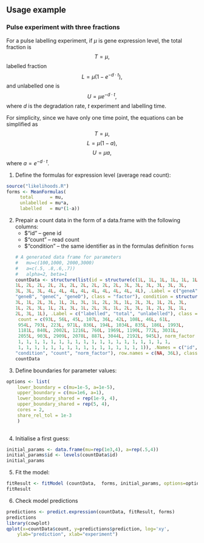 ## Usage example

### Pulse experiment with three fractions

For a pulse labelling experiment, if $\mu$ is gene expression level,
the total fraction is 
$$ T=\mu,$$
labelled fraction 
$$ L=\mu (1-e^{-d\cdot t}),$$
and unlabelled one is 
$$ U = \mu e^{-d\cdot t}, $$ where
$d$ is the degradation rate, $t$ experiment and labelling time.

For simplicity, since we have only one time point, the equations can be simplified as
$$ T=\mu,$$
$$ L=\mu (1-a),$$
$$ U = \mu a, $$ where
$a=e^{-d\cdot t}$.

1. Define the formulas for expression level (average read count): 
```r
source("likelihoods.R")
forms <- MeanFormulas(
     total      = mu,
     unlabelled = mu*a,
     labelled   = mu*(1-a))
```
2. Prepair a count data in the form of a data.frame with the following columns:
    - $"id" -- gene id
    - $"count" -- read count
    - $"condition" -- the same identifier as in the formulas definition `forms`
```r
# A generated data frame for parameters
#   mu=c(100,1000, 2000,3000)
#   a=c(.5, .8,.6,.7))
#   alpha=2, beta=1
countData <- structure(list(id = structure(c(1L, 1L, 1L, 1L, 1L, 1L, 1L, 1L, 
1L, 2L, 2L, 2L, 2L, 2L, 2L, 2L, 2L, 2L, 3L, 3L, 3L, 3L, 3L, 3L, 
3L, 3L, 3L, 4L, 4L, 4L, 4L, 4L, 4L, 4L, 4L, 4L), .Label = c("geneA", 
"geneB", "geneC", "geneD"), class = "factor"), condition = structure(c(2L, 
3L, 1L, 2L, 3L, 1L, 2L, 3L, 1L, 2L, 3L, 1L, 2L, 3L, 1L, 2L, 3L, 
1L, 2L, 3L, 1L, 2L, 3L, 1L, 2L, 3L, 1L, 2L, 3L, 1L, 2L, 3L, 1L, 
2L, 3L, 1L), .Label = c("labelled", "total", "unlabelled"), class = "factor"), 
    count = c(93L, 56L, 45L, 107L, 36L, 42L, 108L, 46L, 61L, 
    954L, 793L, 223L, 971L, 836L, 194L, 1034L, 835L, 186L, 1993L, 
    1181L, 840L, 2002L, 1216L, 760L, 1969L, 1190L, 772L, 3031L, 
    2055L, 903L, 2909L, 2078L, 887L, 3044L, 2192L, 945L), norm_factor = c(1, 
    1, 1, 1, 1, 1, 1, 1, 1, 1, 1, 1, 1, 1, 1, 1, 1, 1, 1, 1, 
    1, 1, 1, 1, 1, 1, 1, 1, 1, 1, 1, 1, 1, 1, 1, 1)), .Names = c("id", 
"condition", "count", "norm_factor"), row.names = c(NA, 36L), class = "data.frame")
countData
```
3. Define boundaries for parameter values:
```r
options <- list(
    lower_boundary = c(mu=1e-5, a=1e-5),
    upper_boundary = c(mu=1e6, a=1),
    lower_boundary_shared = rep(1e-9, 4),
    upper_boundary_shared = rep(5, 4),
    cores = 2,
    share_rel_tol = 1e-3
    )
    
```
4. Initialise a first guess:
```r
initial_params <- data.frame(mu=rep(1e3,4), a=rep(.5,4))
initial_params$id <- levels(countData$id)
initial_params
```
5. Fit the model:
```r
fitResult <- fitModel (countData,  forms, initial_params, options=options)
fitResult
```
6. Check model predictions
```r
predictions <- predict.expression(countData, fitResult, forms)
predictions
library(cowplot)
qplot(x=countData$count, y=predictions$prediction, log='xy', 
    ylab="prediction", xlab="experiment")
```
